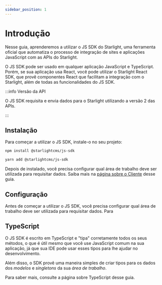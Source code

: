 ```yaml
---
sidebar_position: 1
---
```



# Introdução

Nesse guia, aprenderemos a utilizar o JS SDK do Starlight, uma ferramenta oficial que automatiza o processo
de integração de sites e aplicações JavaScript com as APIs do Starlight.

O JS SDK pode ser usado em qualquer aplicação JavaScript e TypeScript. Porém, se sua aplicação usa React, você pode
utilizar o Starlight React SDK, que provê componentes React que facilitam a integração com o Starlight, além de todas
as funcionalidades do JS SDK.

:::info Versão da API

O JS SDK requisita e envia dados para o Starlight utilizando a versão 2 das APIs.

:::

## Instalação

Para começar a utilizar o JS SDK, instale-o no seu projeto:

<Tabs>
  <TabItem value="npm" label="npm" default>

  ```bash
  npm install @starlightcms/js-sdk
  ```

  </TabItem>
  <TabItem value="yarn" label="yarn" default>

  ```bash
  yarn add @starlightcms/js-sdk
  ```

  </TabItem>
</Tabs>

Depois de instalado, você precisa configurar qual área de trabalho deve ser utilizada para requisitar dados. Saiba mais
na [página sobre o Cliente](./client#configurando-o-cliente-global) desse guia.

## Configuração

Antes de começar a utilizar o JS SDK, você precisa configurar qual área de trabalho deve ser utilizada para requisitar
dados. Para

## TypeScript

O JS SDK é escrito em TypeScript e "tipa" corretamente todos os seus métodos, o que é útil mesmo que você use JavaScript
comum na sua aplicação, já que sua IDE pode usar esses tipos para lhe ajudar no desenvolvimento.

Além disso, o SDK provê uma maneira simples de criar tipos para os dados dos *modelos* e *singletons* da sua *área de trabalho*.

Para saber mais, consulte a página sobre TypeScript desse guia.
